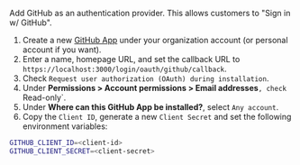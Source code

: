Add GitHub as an authentication provider. This allows customers to "Sign in w/ GitHub".

1. Create a new [GitHub App](https://github.com/settings/apps) under your organization account (or personal account if you want).
2. Enter a name, homepage URL, and set the callback URL to `https://localhost:3000/login/oauth/github/callback`.
3. Check `Request user authorization (OAuth) during installation`.
4. Under **Permissions > Account permissions > Email addresses**`, check `Read-only`.
5. Under **Where can this GitHub App be installed?**, select `Any account`.
6. Copy the `Client ID`, generate a new `Client Secret` and set the following environment variables:

```bash
GITHUB_CLIENT_ID=<client-id>
GITHUB_CLIENT_SECRET=<client-secret>
```
